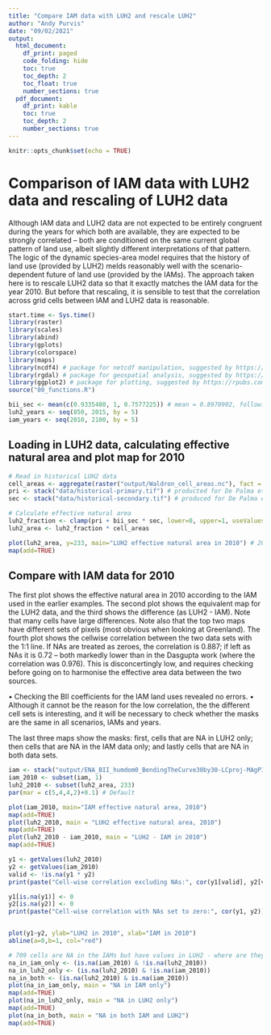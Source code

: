 ```yaml
---
title: "Compare IAM data with LUH2 and rescale LUH2"
author: "Andy Purvis"
date: "09/02/2021"
output:
  html_document: 
    df_print: paged
    code_folding: hide
    toc: true
    toc_depth: 2
    toc_float: true
    number_sections: true
  pdf_document:
    df_print: kable
    toc: true
    toc_depth: 2
    number_sections: true
---
```


```r
knitr::opts_chunk$set(echo = TRUE)
```

# Comparison of IAM data with LUH2 data and rescaling of LUH2 data
Although IAM data and LUH2 data are not expected to be entirely congruent during the years for which both are available, they are expected to be strongly correlated -- both are conditioned on the same current global pattern of land use, albeit slightly different interpretations of that pattern. The logic of the dynamic species-area model requires that the history of land use (provided by LUH2) melds reasonably well with the scenario-dependent future of land use (provided by the IAMs). The approach taken here is to rescale LUH2 data so that it exactly matches the IAM data for the year 2010. But before that rescaling, it is sensible to test that the correlation across grid cells between IAM and LUH2 data is reasonable.

```r
start.time <- Sys.time()
library(raster)
library(scales)
library(abind)
library(gplots)
library(colorspace)
library(maps)
library(ncdf4) # package for netcdf manipulation, suggested by https://rpubs.com/boyerag/297592
library(rgdal) # package for geospatial analysis, suggested by https://rpubs.com/boyerag/297592
library(ggplot2) # package for plotting, suggested by https://rpubs.com/boyerag/297592
source("00_functions.R")
```

```r
bii_sec <- mean(c(0.9335480, 1, 0.7577225)) # mean = 0.8970902, following De Palma et al. (in prep.)
luh2_years <- seq(850, 2015, by = 5)
iam_years <- seq(2010, 2100, by = 5)


```
## Loading in LUH2 data, calculating effective natural area and plot map for 2010

```r
# Read in historical LUH2 data
cell_areas <- aggregate(raster("output/Waldron_cell_areas.nc"), fact = 4, fun=sum) # from one of the IAM netCDFs, saved earlier
pri <- stack("data/historical-primary.tif") # producted for De Palma et al. (in prep.)
sec <- stack("data/historical-secondary.tif") # produced for De Palma et al. (in prep.)

# Calculate effective natural area
luh2_fraction <- clamp(pri + bii_sec * sec, lower=0, upper=1, useValues=TRUE)
luh2_area <- luh2_fraction * cell_areas

plot(luh2_area, y=233, main="LUH2 effective natural area in 2010") # 2010
map(add=TRUE)
```

## Compare with IAM data for 2010
The first plot shows the effective natural area in 2010 according to the IAM used in the earlier examples. The second plot shows the equivalent map for the LUH2 data, and the third shows the difference (as LUH2 - IAM). Note that many cells have large differences. Note also that the top two maps have different sets of pixels (most obvious when looking at Greenland). The fourth plot shows the cellwise correlation between the two data sets with the 1:1 line. If NAs are treated as zeroes, the correlation is 0.887; if left as NAs it is 0.72 -- both markedly lower than in the Dasgupta work (where the correlation was 0.976). This is disconcertingly low, and requires checking before going on to harmonise the effective area data between the two sources. 

• Checking the BII coefficients for the IAM land uses revealed no errors.
• Although it cannot be the reason for the low correlation, the the different cell sets is interesting, and it will be necessary to check whether the masks are the same in all scenarios, IAMs and years.

The last three maps show the masks: first, cells that are NA in LUH2 only; then cells that are NA in the IAM data only; and lastly cells that are NA in both data sets.

```r
iam <- stack("output/ENA_BII_humdom0_BendingTheCurve30by30-LCproj-MAgPIE-RCPref_SSP2_GDN-06Feb2020_FinalMask.nc")
iam_2010 <- subset(iam, 1)
luh2_2010 <- subset(luh2_area, 233)
par(mar = c(5,4,4,2)+0.1) # Default

plot(iam_2010, main="IAM effective natural area, 2010")
map(add=TRUE)
plot(luh2_2010, main = "LUH2 effective natural area, 2010")
map(add=TRUE)
plot(luh2_2010 - iam_2010, main = "LUH2 - IAM in 2010")
map(add=TRUE)

y1 <- getValues(luh2_2010)
y2 <- getValues(iam_2010)
valid <- !is.na(y1 * y2)
print(paste("Cell-wise correlation excluding NAs:", cor(y1[valid], y2[valid])))

y1[is.na(y1)] <- 0
y2[is.na(y2)] <- 0
print(paste("Cell-wise correlation with NAs set to zero:", cor(y1, y2)))


plot(y1~y2, ylab="LUH2 in 2010", xlab="IAM in 2010")
abline(a=0,b=1, col="red")

# 709 cells are NA in the IAMs but have values in LUH2 - where are they?
na_in_iam_only <- (is.na(iam_2010) & !is.na(luh2_2010))
na_in_luh2_only <- (is.na(luh2_2010) & !is.na(iam_2010))
na_in_both <- (is.na(luh2_2010) & is.na(iam_2010))
plot(na_in_iam_only, main = "NA in IAM only")
map(add=TRUE)
plot(na_in_luh2_only, main = "NA in LUH2 only")
map(add=TRUE)
plot(na_in_both, main = "NA in both IAM and LUH2")
map(add=TRUE)
```
